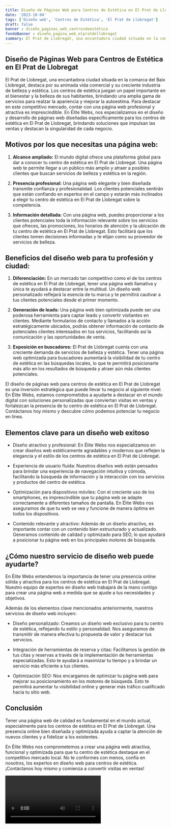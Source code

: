 ```yaml
---
title: Diseño de Páginas Web para Centros de Estética en El Prat de Llobregat
date: '2023-10-04'
tags: ['Diseño web', 'Centros de Estética', 'El Prat de Llobregat']
draft: false
banner : diseño_paginas_web_centrosdeestética
fondoBanner : diseño_pagina_web_elpratdellobregat
summary: El Prat de Llobregat, una encantadora ciudad situada en la comarca del Baix Llobregat, destaca por su animada vida comercial y su creciente industria de belleza y estética. Los centros de estética juegan un papel importante en el bienestar y la belleza de sus habitantes, brindando una amplia gama de servicios para realzar la apariencia y mejorar la autoestima. Para destacar en este competitivo mercado, contar con una página web profesional y atractiva es imprescindible. En Élite Webs, nos especializamos en el diseño y desarrollo de páginas web diseñadas específicamente para los centros de estética en El Prat de Llobregat, brindando soluciones que impulsan las ventas y destacan la singularidad de cada negocio.
---
```


## Diseño de Páginas Web para Centros de Estética en El Prat de Llobregat

El Prat de Llobregat, una encantadora ciudad situada en la comarca del Baix Llobregat, destaca por su animada vida comercial y su creciente industria de belleza y estética. Los centros de estética juegan un papel importante en el bienestar y la belleza de sus habitantes, brindando una amplia gama de servicios para realzar la apariencia y mejorar la autoestima. Para destacar en este competitivo mercado, contar con una página web profesional y atractiva es imprescindible. En Élite Webs, nos especializamos en el diseño y desarrollo de páginas web diseñadas específicamente para los centros de estética en El Prat de Llobregat, brindando soluciones que impulsan las ventas y destacan la singularidad de cada negocio.

## Motivos por los que necesitas una página web:

1. **Alcance ampliado:** El mundo digital ofrece una plataforma global para dar a conocer tu centro de estética en El Prat de Llobregat. Una página web te permite llegar a un público más amplio y atraer a posibles clientes que buscan servicios de belleza y estética en la región.

2. **Presencia profesional:** Una página web elegante y bien diseñada transmite confianza y profesionalidad. Los clientes potenciales sentirán que están confiando en expertos en el campo y estarán más inclinados a elegir tu centro de estética en El Prat de Llobregat sobre la competencia.

3. **Información detallada:** Con una página web, puedes proporcionar a los clientes potenciales toda la información relevante sobre los servicios que ofreces, las promociones, los horarios de atención y la ubicación de tu centro de estética en El Prat de Llobregat. Esto facilitará que los clientes tomen decisiones informadas y te elijan como su proveedor de servicios de belleza.

## Beneficios del diseño web para tu profesión y ciudad:

1. **Diferenciación:** En un mercado tan competitivo como el de los centros de estética en El Prat de Llobregat, tener una página web llamativa y única te ayudará a destacar entre la multitud. Un diseño web personalizado reflejará la esencia de tu marca y te permitirá cautivar a tus clientes potenciales desde el primer momento.

2. **Generación de leads:** Una página web bien optimizada puede ser una poderosa herramienta para captar leads y convertir visitantes en clientes. Mediante formularios de contacto y llamados a la acción estratégicamente ubicados, podrás obtener información de contacto de potenciales clientes interesados en tus servicios, facilitando así la comunicación y las oportunidades de venta.

3. **Exposición en buscadores:** El Prat de Llobregat cuenta con una creciente demanda de servicios de belleza y estética. Tener una página web optimizada para buscadores aumentará la visibilidad de tu centro de estética en las búsquedas locales, lo que te permitirá posicionarte más alto en los resultados de búsqueda y atraer aún más clientes potenciales.

El diseño de páginas web para centros de estética en El Prat de Llobregat es una inversión estratégica que puede llevar tu negocio al siguiente nivel. En Élite Webs, estamos comprometidos a ayudarte a destacar en el mundo digital con soluciones personalizadas que conviertan visitas en ventas y fortalezcan la presencia de tu centro de estética en El Prat de Llobregat. Contáctanos hoy mismo y descubre cómo podemos potenciar tu negocio en línea.

<GifSeo />

<Cta />

## Elementos clave para un diseño web exitoso

- Diseño atractivo y profesional: En Élite Webs nos especializamos en crear diseños web estéticamente agradables y modernos que reflejen la elegancia y el estilo de los centros de estética en El Prat de Llobregat.

- Experiencia de usuario fluida: Nuestros diseños web están pensados para brindar una experiencia de navegación intuitiva y cómoda, facilitando la búsqueda de información y la interacción con los servicios y productos del centro de estética.

- Optimización para dispositivos móviles: Con el creciente uso de los smartphones, es imprescindible que tu página web se adapte correctamente a diferentes tamaños de pantalla. En Élite Webs nos aseguramos de que tu web se vea y funcione de manera óptima en todos los dispositivos.

- Contenido relevante y atractivo: Además de un diseño atractivo, es importante contar con un contenido bien estructurado y actualizado. Generamos contenido de calidad y optimizado para SEO, lo que ayudará a posicionar tu página web en los principales motores de búsqueda.

## ¿Cómo nuestro servicio de diseño web puede ayudarte?

En Élite Webs entendemos la importancia de tener una presencia online sólida y atractiva para los centros de estética en El Prat de Llobregat. Nuestro equipo de expertos en diseño web trabajará de la mano contigo para crear una página web a medida que se ajuste a tus necesidades y objetivos.

Además de los elementos clave mencionados anteriormente, nuestros servicios de diseño web incluyen:

- Diseño personalizado: Creamos un diseño web exclusivo para tu centro de estética, reflejando tu estilo y personalidad. Nos aseguramos de transmitir de manera efectiva tu propuesta de valor y destacar tus servicios.

- Integración de herramientas de reserva y citas: Facilitamos la gestión de tus citas y reservas a través de la implementación de herramientas especializadas. Esto te ayudará a maximizar tu tiempo y a brindar un servicio más eficiente a tus clientes.

- Optimización SEO: Nos encargamos de optimizar tu página web para mejorar su posicionamiento en los motores de búsqueda. Esto te permitirá aumentar tu visibilidad online y generar más tráfico cualificado hacia tu sitio web.

## Conclusión

Tener una página web de calidad es fundamental en el mundo actual, especialmente para los centros de estética en El Prat de Llobregat. Una presencia online bien diseñada y optimizada ayuda a captar la atención de nuevos clientes y a fidelizar a los existentes.

En Élite Webs nos comprometemos a crear una página web atractiva, funcional y optimizada para que tu centro de estética destaque en el competitivo mercado local. No te conformes con menos, confía en nosotros, los expertos en diseño web para centros de estética. ¡Contáctanos hoy mismo y comienza a convertir visitas en ventas!

<Video />

<CtaBot job='Centros de Estética' city='El Prat de Llobregat'/>

<Gmaps query='El Prat de Llobregat+españa+maps' />